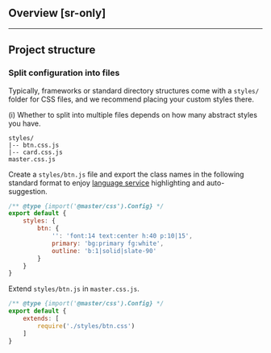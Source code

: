 ## Overview [sr-only]
<Overview />

---

## Project structure
### Split configuration into files
Typically, frameworks or standard directory structures come with a `styles/` folder for CSS files, and we recommend placing your custom styles there.

(i) Whether to split into multiple files depends on how many abstract styles you have.
```treeview
styles/
|-- btn.css.js
|-- card.css.js
master.css.js
```
Create a `styles/btn.js` file and export the class names in the following standard format to enjoy [language service](/docs/language-service) highlighting and auto-suggestion.
```js name=styles/btn.css.js
/** @type {import('@master/css').Config} */
export default {
    styles: {
        btn: {
            '': 'font:14 text:center h:40 p:10|15',
            primary: 'bg:primary fg:white',
            outline: 'b:1|solid|slate-90'
        }
    }
}
```

Extend `styles/btn.js` in `master.css.js`.

```js name=master.css.js
/** @type {import('@master/css').Config} */
export default {
    extends: [
        require('./styles/btn.css')
    ]
}
```